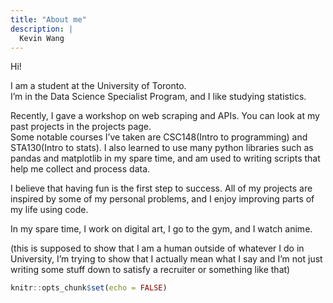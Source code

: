 ```yaml
---
title: "About me"
description: |
  Kevin Wang
---
```


Hi!

I am a student at the University of Toronto.<br>
I'm in the Data Science Specialist Program, and I like studying statistics.

Recently, I gave a workshop on web scraping and APIs.
You can look at my past projects in the projects page.<br>
Some notable courses I've taken are CSC148(Intro to programming) and STA130(Intro to stats). 
I also learned to use many python libraries such as pandas and matplotlib in my spare time, and am used to writing scripts that help me collect and process data.

I believe that having fun is the first step to success. All of my projects are inspired by some of my personal problems, and I enjoy improving parts of my life using code.

In my spare time, I work on digital art, I go to the gym, and I watch anime.

(this is supposed to show that I am a human outside of whatever I do in University, I'm trying to show that I actually mean what I say and I'm not just writing some stuff down to satisfy a recruiter or something like that)

```r
knitr::opts_chunk$set(echo = FALSE)
```

